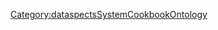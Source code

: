 <includeonly>{{METADATA|Keywords={{{HasKeyword|}}}|HasEntityTitle={{{HasEntityTitle}}}|HasEntityBlurb={{{HasEntityBlurb|}}}|HasEntityType=Presentation}}
{{DataspectsCookbookEntityTypeSpecialTemplateTemplate0
|IsCarriedOutBy={{{IsCarriedOutBy|}}}
|ConcernsAspects={{{ConcernsAspects|}}}
}}
</includeonly>
<noinclude>[[Category:dataspectsSystemCookbookOntology]]</noinclude>
